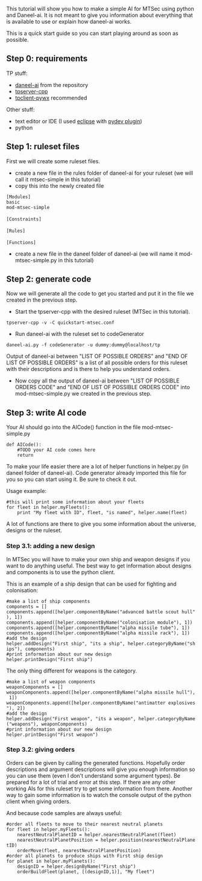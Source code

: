 This tutorial will show you how to make a simple AI for MTSec using python and Daneel-ai. It is not meant to give you information about everything that is available to use or explain how daneel-ai works.

This is a quick start guide so you can start playing around as soon as possible.

== Step 0: requirements ==

TP stuff:

* [http://www.thousandparsec.net/tp/download-instructions.php?product=daneel-ai&platform=developer daneel-ai] from the repository
* [http://www.thousandparsec.net/tp/downloads.php?category=server tpserver-cpp]
* [http://www.thousandparsec.net/tp/downloads.php?category=client tpclient-pywx] recommended

Other stuff:

* text editor or IDE (I used [http://www.eclipse.org/ eclipse] with [http://pydev.org/ pydev plugin])
* python

== Step 1: ruleset files ==

First we will create some ruleset files.

* create a new file in the rules folder of daneel-ai for your ruleset (we will call it mtsec-simple in this tutorial)
* copy this into the newly created file
 [Modules]
 basic
 mod-mtsec-simple
 
 [Constraints]
 
 [Rules]
 
 [Functions]
 

* create a new file in the daneel folder of daneel-ai (we will name it mod-mtsec-simple.py in this tutorial)

== Step 2: generate code ==

Now we will generate all the code to get you started and put it in the file we created in the previous step.

* Start the tpserver-cpp with the desired ruleset (MTSec in this tutorial).

 tpserver-cpp -v -C quickstart-mtsec.conf

* Run daneel-ai with the ruleset set to codeGenerator

 daneel-ai.py -f codeGenerator -u dummy:dummy@localhost/tp

Output of daneel-ai between "LIST OF POSSIBLE ORDERS" and "END OF LIST OF POSSIBLE ORDERS" is a list of all possible orders for this ruleset with their descriptions and is there to help you understand orders.

* Now copy all the output of daneel-ai between "LIST OF POSSIBLE ORDERS CODE" and "END OF LIST OF POSSIBLE ORDERS CODE" into mod-mtsec-simple.py we created in the previous step.

== Step 3: write AI code ==

Your AI should go into the AICode() function in the file mod-mtsec-simple.py

 def AICode():
     #TODO your AI code comes here
     return

To make your life easier there are a lot of helper functions in helper.py (in daneel folder of daneel-ai). Code generator already imported this file for you so you can start using it. Be sure to check it out.

Usage example:
 #this will print some information about your fleets
 for fleet in helper.myFleets():
     print "My fleet with ID", fleet, "is named", helper.name(fleet)

A lot of functions are there to give you some information about the universe, designs or the ruleset.

=== Step 3.1: adding a new design ===

In MTSec you will have to make your own ship and weapon designs if you want to do anything useful.
The best way to get information about designs and components is to use the python client.

This is an example of a ship design that can be used for fighting and colonisation:
 #make a list of ship components
 components = []
 components.append([helper.componentByName("advanced battle scout hull"), 1])
 components.append([helper.componentByName("colonisation module"), 1])
 components.append([helper.componentByName("alpha missile tube"), 1])
 components.append([helper.componentByName("alpha missile rack"), 1])
 #add the design
 helper.addDesign("First ship", "its a ship", helper.categoryByName("ships"), components)
 #print information about our new design
 helper.printDesign("First ship")

The only thing different for weapons is the category.

 #make a list of weapon components
 weaponComponents = []
 weaponComponents.append([helper.componentByName("alpha missile hull"), 1])
 weaponComponents.append([helper.componentByName("antimatter explosives"), 2])
 #add the design
 helper.addDesign("First weapon", "its a weapon", helper.categoryByName("weapons"), weaponComponents)
 #print information about our new design
 helper.printDesign("First weapon")

=== Step 3.2: giving orders ===

Orders can be given by calling the generated functions. Hopefully order descriptions and argument descriptions will give you enough information so you can use them (even I don't understand some argument types).
Be prepared for a lot of trial and error at this step. If there are any other working AIs for this ruleset try to get some information from there. Another way to gain some information is to watch the console output of the python client when giving orders.

And because code samples are always useful:
 #order all fleets to move to their nearest neutral planets
 for fleet in helper.myFleets():
     nearestNeutralPlanetID = helper.nearestNeutralPlanet(fleet)
     nearestNeutralPlanetPosition = helper.position(nearestNeutralPlanetID)
     orderMove(fleet, nearestNeutralPlanetPosition)
 #order all planets to produce ships with First ship design
 for planet in helper.myPlanets():
     designID = helper.designByName("First ship")
     orderBuildFleet(planet, [(designID,1)], "My fleet")